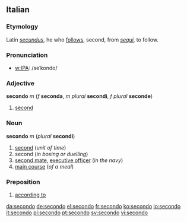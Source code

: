 ==Italian==
===Etymology===
Latin ''[[secundus]]'', he who [[follow]]s, second, from ''[[sequi]]'', to follow.

===Pronunciation===
*[[w:IPA]]: /seˈkondo/

===Adjective===
'''secondo''' ''m'' (''f'' '''seconda''', ''m plural'' '''secondi''', ''f plural'' '''seconde''')

#[[second]]

===Noun===
'''secondo''' ''m'' (''plural'' '''secondi''')

#[[second]] (''unit of time'')
#second (''in boxing or duelling'')
#[[second mate]], [[executive officer]] (''in the navy'')
#[[main course]] (''of a meal'')

===Preposition===
#[[according to]]

<!-- these belong on the relevant English pages
===[[other|Other]] [[language|languages]]===
*[[Esperanto]]: ''[[dua]]'' ([[adjective|adj.]]), ''[[sekundo]]'' (1), ''[[sekundanto|sekundanto]]'' (2), ''[[subsxipestr(in)o]]'' (3), ''dua plado''(?) (4), ''[[laux]]'' ([[preposition|prep.]]).
*German: ''[[zweit]]'' ([[adjective|adj.]]), ''[[Sekunde]]'' (1), ''[[Sekundant]]'', ''[[Beistand]]'', ''[[Zeuge]]'' (2), ''[[erst|erster]] [[Offizier]]'' (3), ''[[Hauptgericht]]'', ''[[zweit|zweiter]]'' ''[[Gang]]'' (4), ''[[nach]]''  ([[preposition|prep.]]).
*[[Interlingua]]: ''[[secunde]]'' ([[adjective|adj.]]), ''[[secunda]]'' (1), ''[[secundo]]'' (2,[[preposition|prep.]]), ''secunde officiero''? (3), ''[[platto principal]]'' (4).
*Portuguese: ''[[segundo]]'' ([[adjective|adj.]],1,2,[[preposition|prep.]]), ''suboficial''? (3), ''[[prato principal]]'' (4).
-->

[[da:secondo]]
[[de:secondo]]
[[el:secondo]]
[[fr:secondo]]
[[ko:secondo]]
[[io:secondo]]
[[it:secondo]]
[[pl:secondo]]
[[pt:secondo]]
[[sv:secondo]]
[[vi:secondo]]